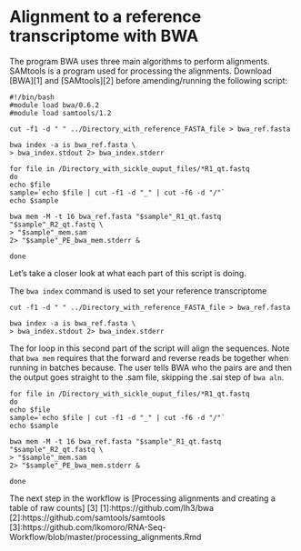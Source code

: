 # Alignment to a reference transcriptome with BWA

The program BWA uses three main algorithms to perform alignments. SAMtools is a program used for processing the alignments. Download [BWA][1]  and [SAMtools][2]  before amending/running the following script:

```
#!/bin/bash
#module load bwa/0.6.2
#module load samtools/1.2

cut -f1 -d " " ../Directory_with_reference_FASTA_file > bwa_ref.fasta

bwa index -a is bwa_ref.fasta \
> bwa_index.stdout 2> bwa_index.stderr

for file in /Directory_with_sickle_ouput_files/*R1_qt.fastq
do
echo $file
sample=`echo $file | cut -f1 -d "_" | cut -f6 -d "/"` 
echo $sample

bwa mem -M -t 16 bwa_ref.fasta "$sample"_R1_qt.fastq "$sample"_R2_qt.fastq \
> "$sample"_mem.sam
2> "$sample"_PE_bwa_mem.stderr &

done
```
Let's take a closer look at what each part of this script is doing.

The ```bwa index``` command is used to set your reference transcriptome

```
cut -f1 -d " " ../Directory_with_reference_FASTA_file > bwa_ref.fasta

bwa index -a is bwa_ref.fasta \
> bwa_index.stdout 2> bwa_index.stderr

```
The for loop in this second part of the script will align the sequences. Note that ```bwa mem``` requires that the forward and reverse reads be together when running in batches because. The user tells BWA who the pairs are and then the output goes straight to the .sam file, skipping the .sai step of ```bwa aln```.

```
for file in /Directory_with_sickle_ouput_files/*R1_qt.fastq
do
echo $file
sample=`echo $file | cut -f1 -d "_" | cut -f6 -d "/"` 
echo $sample

bwa mem -M -t 16 bwa_ref.fasta "$sample"_R1_qt.fastq "$sample"_R2_qt.fastq \
> "$sample"_mem.sam
2> "$sample"_PE_bwa_mem.stderr &

done
```
The next step in the workflow is [Processing alignments and creating a table of raw counts] [3]
[1]:https://github.com/lh3/bwa
[2]:https://github.com/samtools/samtools
[3]:https://github.com/lkomoro/RNA-Seq-Workflow/blob/master/processing_alignments.Rmd